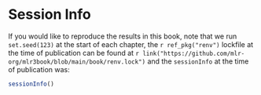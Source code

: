 # Session Info {#sec-session-info}

If you would like to reproduce the results in this book, note that we run `set.seed(123)` at the start of each chapter, the `r ref_pkg("renv")` lockfile at the time of publication can be found at `r link("https://github.com/mlr-org/mlr3book/blob/main/book/renv.lock")` and the `sessionInfo` at the time of publication was:

```r
sessionInfo()
```

\backmatter